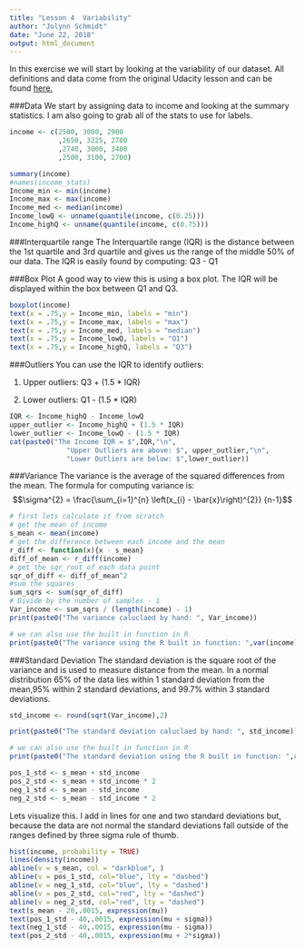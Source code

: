 ```yaml
---
title: "Lesson 4  Variability"
author: "Jolynn Schmidt"
date: "June 22, 2018"
output: html_document
---
```


In this exercise we will start by looking at the variability of our dataset. All definitions and data come from the original Udacity lesson and can be found [here.](https://storage.googleapis.com/supplemental_media/udacityu/1471748603/Lesson4.pdf "Lesson4.pdf")

###Data
We start by assigning data to income and looking at the summary statistics. I am also going to grab all of the stats to use for labels.
```r
income <- c(2500, 3000, 2900
            ,2650, 3225, 2700
            ,2740, 3000, 3400
            ,2500, 3100, 2700)

summary(income)
#names(income_stats)
Income_min <- min(income)
Income_max <- max(income)
Income_med <- median(income)
Income_lowQ <- unname(quantile(income, c(0.25)))
Income_highQ <- unname(quantile(income, c(0.75)))
```

###Interquartile range
The Interquartile range (IQR) is the distance between the 1st quartile and 3rd quartile and gives us the range of the middle 50% of our data.
The IQR is easily found by computing: Q3 - Q1

###Box Plot
A good way to view this is using a box plot. The IQR will be displayed within the box between Q1 and Q3.

```r
boxplot(income)
text(x = .75,y = Income_min, labels = "min")
text(x = .75,y = Income_max, labels = "max")
text(x = .75,y = Income_med, labels = "median")
text(x = .75,y = Income_lowQ, labels = "Q1")
text(x = .75,y = Income_highQ, labels = "Q3")
```

###Outliers
You can use the IQR to identify outliers:

1. Upper outliers: Q3 + (1.5 * IQR)

2. Lower outliers: Q1 - (1.5 * IQR)
```r
IQR <- Income_highQ - Income_lowQ
upper_outlier <- Income_highQ + (1.5 * IQR)
lower_outlier <- Income_lowQ - (1.5 * IQR)
cat(paste0("The Income IQR = $",IQR,"\n",
              "Upper Outliers are above: $", upper_outlier,"\n",
              "Lower Outliers are below: $",lower_outlier))
```

###Variance
The variance is the average of the squared differences from the mean. The formula for computing variance is:
$$\sigma^{2} = \frac{\sum_{i=1}^{n} 
  \left(x_{i} - \bar{x}\right)^{2}}
  {n-1}$$

```r
# first lets calculate it from scratch
# get the mean of income
s_mean <- mean(income)
# get the difference between each income and the mean
r_diff <- function(x){x - s_mean}
diff_of_mean <- r_diff(income)
# get the sqr_root of each data point
sqr_of_diff <- diff_of_mean^2
#sum the squares
sum_sqrs <- sum(sqr_of_diff)
# Divide by the number of samples - 1
Var_income <- sum_sqrs / (length(income) - 1)
print(paste0("The variance caluclaed by hand: ", Var_income))

# we can also use the built in function in R
print(paste0("The variance using the R built in function: ",var(income)))

```

###Standard Deviation
The standard deviation is the square root of the variance and is used to measure distance from the mean. In a normal distribution 65% of the data lies within 1 standard deviation from the mean,95% within 2 standard deviations, and 99.7% within 3 standard deviations.

```r
std_income <- round(sqrt(Var_income),2)

print(paste0("The standard deviation caluclaed by hand: ", std_income))

# we can also use the built in function in R
print(paste0("The standard deviation using the R built in function: ",round(sd(income),2)))

pos_1_std <- s_mean + std_income
pos_2_std <- s_mean + std_income * 2
neg_1_std <- s_mean - std_income
neg_2_std <- s_mean - std_income * 2
```

Lets visualize this. I add in lines for one and two standard deviations but, because the data are not normal the standard deviations fall outside of the ranges defined by three sigma rule of thumb. 

```r
hist(income, probability = TRUE)
lines(density(income))
abline(v = s_mean, col = "darkblue", )
abline(v = pos_1_std, col="blue", lty = "dashed")
abline(v = neg_1_std, col="blue", lty = "dashed")
abline(v = pos_2_std, col="red", lty = "dashed")
abline(v = neg_2_std, col="red", lty = "dashed")
text(s_mean - 20,.0015, expression(mu))
text(pos_1_std - 40,.0015, expression(mu + sigma))
text(neg_1_std - 40,.0015, expression(mu - sigma))
text(pos_2_std - 40,.0015, expression(mu + 2*sigma))
```